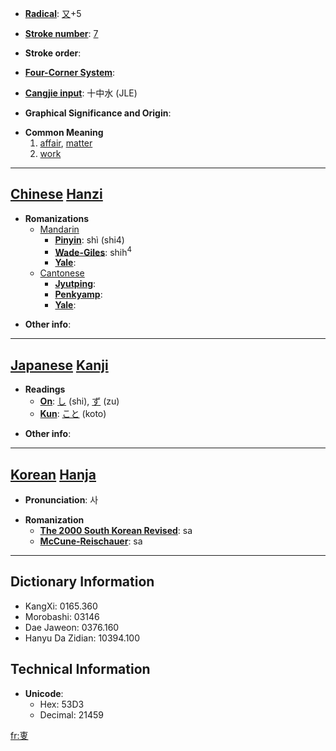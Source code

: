 * '''[[Wiktionary:Chinese radical index| Radical]]''': [[Wiktionary:Chinese radical index 又|又]]+5

* '''[[Wiktionary:Chinese total strokes index|Stroke number]]''': [[Wiktionary:Chinese total strokes index 7|7]]

* '''Stroke order''': 

* '''[[Wiktionary:Chinese four corner index|Four-Corner System]]''': 

* '''[[Wiktionary:Chinese Cangjie index|Cangjie input]]''': 十中水 (JLE)

* '''Graphical Significance and Origin''': 

* '''Common Meaning'''
*#[[affair]], [[matter]]
*# [[work]]


----

== [[Chinese]] [[Hanzi]] ==

* '''Romanizations'''
** [[Mandarin]]
*** '''[[Pinyin]]''': shì (shi4)
*** '''[[Wade-Giles]]''': shih<sup>4</sup>
*** '''[[Yale]]''': 
**[[Cantonese]]
***'''[[Jyutping]]''':
***'''[[Penkyamp]]''': 
***'''[[Yale]]''': 

* '''Other info''': 

----

== [[Japanese]] [[Kanji]] ==

* '''Readings'''
** '''[[On]]''': [[し]] (shi), [[ず]] (zu)
** '''[[Kun]]''': [[こと]] (koto)

* '''Other info''':  

----

== [[Korean]] [[Hanja]] ==

* '''Pronunciation''': 사

* '''Romanization'''
** '''[[The 2000 South Korean Revised Romanization|The 2000 South Korean Revised]]''': sa
** '''[[McCune-Reischauer]]''': sa

----

== Dictionary Information ==

* KangXi: 0165.360
* Morobashi: 03146
* Dae Jaweon: 0376.160
* Hanyu Da Zidian: 10394.100

== Technical Information ==

* '''Unicode''':
** Hex: 53D3
** Decimal: 21459

[[fr:叓]]